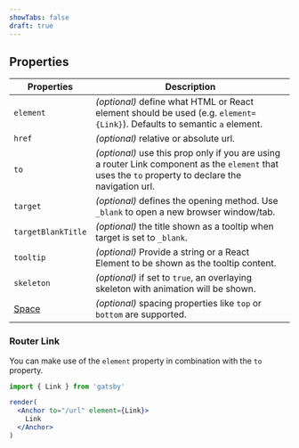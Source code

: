 ```yaml
---
showTabs: false
draft: true
---
```


## Properties

| Properties                                  | Description                                                                                                                                          |
| ------------------------------------------- | ---------------------------------------------------------------------------------------------------------------------------------------------------- |
| `element`                                   | _(optional)_ define what HTML or React element should be used (e.g. `element={Link}`). Defaults to semantic `a` element.                             |
| `href`                                      | _(optional)_ relative or absolute url.                                                                                                               |
| `to`                                        | _(optional)_ use this prop only if you are using a router Link component as the `element` that uses the `to` property to declare the navigation url. |
| `target`                                    | _(optional)_ defines the opening method. Use `_blank` to open a new browser window/tab.                                                              |
| `targetBlankTitle`                          | _(optional)_ the title shown as a tooltip when target is set to `_blank`.                                                                            |
| `tooltip`                                   | _(optional)_ Provide a string or a React Element to be shown as the tooltip content.                                                                 |
| `skeleton`                                  | _(optional)_ if set to `true`, an overlaying skeleton with animation will be shown.                                                                  |
| [Space](/uilib/components/space/properties) | _(optional)_ spacing properties like `top` or `bottom` are supported.                                                                                |

### Router Link

You can make use of the `element` property in combination with the `to` property.

```jsx
import { Link } from 'gatsby'

render(
  <Anchor to="/url" element={Link}>
    Link
  </Anchor>
)
```
